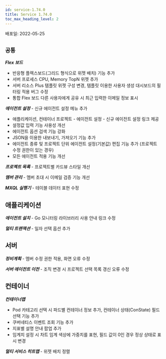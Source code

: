 ```yaml
---
id: service-1.74.0
title: Service 1.74.0
toc_max_heading_level: 2
---
```



배포일: 2022-05-25

## `공통`

***Flex 보드***

- 반응형 플렉스보드(그리드 형식으로 위젯 배치) 기능 추가
- 서버 프로세스 CPU, Memory TopN 위젯 추가
- 서버 리소스 Plus 템플릿 위젯 구성 변경, 템플릿 이용한 사용자 생성 대시보드의 필터링 적용 버그 수정
- 통합 Flex 보드 다른 사용자에게 공유 시 최근 입력한 이메일 정보 표시 

***에이전트 설정*** - 신규 에이전트 설정 메뉴 추가

- 애플리케이션, 컨테이너 프로젝트 - 에이전트 설정 - 신규 에이전트 설정 링크 제공
- 설정값 입력 기능 사용성 개선
- 에이전트 옵션 검색 기능 강화
- JSON을 이용한 내보내기, 가져오기 기능 추가
- 에이전트 종류 및 프로젝트 단위 에이전트 설정(기본값) 편집 기능 추가 (프로젝트 수정 권한이 있는 경우)
- 모든 에이전트 적용 기능 개선

***프로젝트 목록*** - 프로젝트별 카드뷰 스타일 개선 

***멤버 관리*** - 멤버 초대 시 이메일 검증 기능 개선

***MXQL 실행기*** - 테이블 데이터 표현 수정

## 애플리케이션

***에이전트 설치*** - Go 모니터링 라이브러리 사용 안내 링크 수정

***멀티 트랜잭션*** - 일자 선택 옵션 추가

## 서버

***정비계획*** - 멤버 수정 권한 적용, 화면 오류 수정

***서버 에이전트 이전*** - 조직 변경 시 프로젝트 선택 목록 갱신 오류 수정

## 컨테이너

***컨테이너맵***

- Pod 카테고리 선택 시 파드별 컨테이너 정보 추가, 컨테이너 상태(ConState) 필드 선택 기능 추가
- 쿠버네티스 이벤트 조회 기능 추가
- 지표별 설명 안내 팝업 추가
- 임계치 설정 시 차트 임계 색상에 가중치를 표현, 필드 값이 0인 경우 정상 상태로 표시 변경

***멀티 서비스 히트맵*** - 위젯 배치 정렬